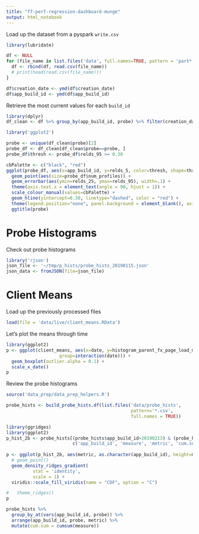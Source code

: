 ```yaml
---
title: "ff-perf-regression-dashboard-munge"
output: html_notebook
---
```


Load up the dataset from a pyspark `write.csv`

```r
library(lubridate)

df <- NULL
for (file_name in list.files('data', full.names=TRUE, pattern = 'part*')){
  df <- rbind(df, read.csv(file_name))
  # print(head(read.csv(file_name)))
}

df$creation_date <- ymd(df$creation_date)
df$app_build_id <- ymd(df$app_build_id)
```


Retrieve the most current values for each `build_id`

```r
library(dplyr)
df_clean <- df %>% group_by(app_build_id, probe) %>% filter(creation_date==max(creation_date)) %>% arrange(desc(app_build_id))
```

```r
library('ggplot2')

probe <- unique(df_clean$probe)[2]
probe_df <- df_clean[df_clean$probe==probe, ]
probe_df$thresh <- probe_df$relds_95 >= 0.30

cbPalette <- c("black", "red")
ggplot(probe_df, aes(x=app_build_id, y=relds_5, color=thresh, shape=thresh)) + 
  geom_point(aes(size=probe_df$num_profiles)) +
  geom_errorbar(aes(ymin=relds_25, ymax=relds_95), width=.1) +
  theme(axis.text.x = element_text(angle = 90, hjust = 1)) + 
  scale_colour_manual(values=cbPalette) +
  geom_hline(yintercept=0.30, linetype="dashed", color = "red") +
  theme(legend.position="none", panel.background = element_blank(), axis.line = element_line(colour = 'black'))+
  ggtitle(probe)
```

# Probe Histograms
Check out probe histograms
```r
library('rjson')
json_file <- '~/tmp/p_hists/probe_hists_20190115.json'
json_data <- fromJSON(file=json_file)
```

# Client Means
Load up the previously processed files
```r
load(file = 'data/live/client_means.RData')
```

Let's plot the means through time
```r
library(ggplot2)
p <- ggplot(client_means, aes(x=date, y=histogram_parent_fx_page_load_ms_2, 
                    group=interaction(date))) +  
  geom_boxplot(outlier.alpha = 0.1) +
  scale_x_date() 
p
```

Review the probe histograms

```r
source('data_prep/data_prep_helpers.R')

probe_hists <- build_probe_hists.df(list.files('data/probe_hists', 
                                               pattern='*.csv', 
                                               full.names = TRUE))

```
```r
library(ggridges)
library(ggplot2)
p_hist_2b <- probe_hists[(probe_hists$app_build_id>20190213) & (probe_hists$probe=='histogram_parent_time_to_non_blank_paint_ms'), 
                         c('app_build_id', 'measure', 'metric', 'cum.sum')]
  
p <- ggplot(p_hist_2b, aes(metric, as.character(app_build_id), height=measure,  fill=cum.sum)) + #, color=app_build_id )) +  
  # geom_point() 
  geom_density_ridges_gradient(
          stat = 'identity',
          scale = 1) +
  viridis::scale_fill_viridis(name = "CDF", option = "C") 

#   theme_ridges()
p

```

```r
probe_hists %>% 
  group_by_at(vars(app_build_id, probe)) %>%
  arrange(app_build_id, probe, metric) %>%
  mutate(cum.sum = cumsum(measure))
```


